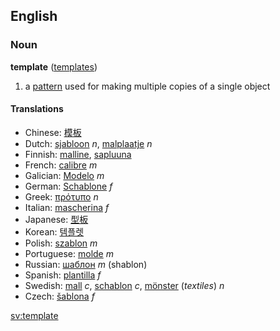 ==English==
===Noun===
'''template''' ([[templates]])

# a [[pattern]] used for making multiple copies of a single object

====Translations====
*Chinese: [[模板]]
*Dutch: [[sjabloon]] ''n'', [[malplaatje]] ''n''
*Finnish: [[malline]], [[sapluuna]]
*French: [[calibre]] ''m''
*Galician: [[Modelo]] ''m''
*German: [[Schablone]] ''f''
*Greek: [[πρότυπο]] ''n''
*Italian: [[mascherina]] ''f''
*Japanese: [[型板]]
*Korean: [[템플렛]]
*Polish: [[szablon]] ''m''
*Portuguese: [[molde]] ''m''
*Russian: [[шаблон]] ''m'' (shablon)
*Spanish: [[plantilla]] ''f''
*Swedish: [[mall]] ''c'', [[schablon]] ''c'', [[mönster]] (''textiles'') ''n''
*Czech: [[šablona]] ''f''

[[sv:template]]